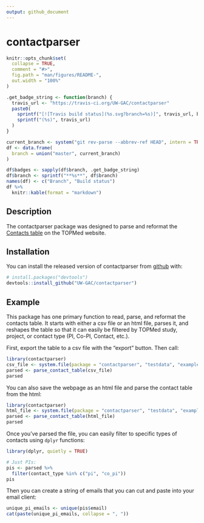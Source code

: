 ```yaml
---
output: github_document
---
```


<!-- README.md is generated from README.Rmd. Please edit that file -->

# contactparser

```r
knitr::opts_chunk$set(
  collapse = TRUE,
  comment = "#>",
  fig.path = "man/figures/README-",
  out.width = "100%"
)
```


<!-- badges: start -->
```r
.get_badge_string <- function(branch) {
  travis_url <- "https://travis-ci.org/UW-GAC/contactparser"
  paste0(
    sprintf("[![Travis build status](%s.svg?branch=%s)]", travis_url, branch),
    sprintf("(%s)", travis_url)
  )
}

current_branch <- system("git rev-parse --abbrev-ref HEAD", intern = TRUE)
df <- data.frame(
  branch = union("master", current_branch)
)

df$badges <- sapply(df$branch, .get_badge_string)
df$branch <- sprintf("**%s**", df$branch)
names(df) <- c("Branch", "Build status")
df %>% 
  knitr::kable(format = "markdown")
```

<!-- badges: end -->

## Description

The contactparser package was designed to parse and reformat the [Contacts table](https://www.nhlbiwgs.org/contact-filter) on the TOPMed website.


## Installation

You can install the released version of contactparser from [github](https://github.com/UW-GAC/contactparser) with:

``` r
# install.packages("devtools") 
devtools::install_github("UW-GAC/contactparser")
```

## Example

This package has one primary function to read, parse, and reformat the contacts table.
It starts with either a csv file or an html file, parses it, and reshapes the table so that it can easily be filtered by TOPMed study, project, or contact type (PI, Co-PI, Contact, etc.).

First, export the table to a csv file with the "export" button.
Then call:
```r
library(contactparser)
csv_file <- system.file(package = "contactparser", "testdata", "example.csv")
parsed <- parse_contact_table(csv_file)
parsed
```

You can also save the webpage as an html file and parse the contact table from the html:
```r
library(contactparser)
html_file <- system.file(package = "contactparser", "testdata", "example.html")
parsed <- parse_contact_table(html_file)
parsed
```

Once you've parsed the file, you can easily filter to specific types of contacts using `dplyr` functions:
```r
library(dplyr, quietly = TRUE)

# Just PIs:
pis <- parsed %>%
  filter(contact_type %in% c("pi", "co_pi"))
pis
```

Then you can create a string of emails that you can cut and paste into your email client:
```r
unique_pi_emails <- unique(pis$email)
cat(paste(unique_pi_emails, collapse = ", "))
```
